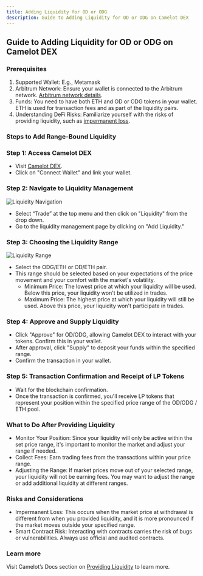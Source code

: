 ```yaml
---
title: Adding Liquidity for OD or ODG
description: Guide to Adding Liquidity for OD or ODG on Camelot DEX
---
```


## Guide to Adding Liquidity for OD or ODG on Camelot DEX

### Prerequisites

1. Supported Wallet: E.g., Metamask
2. Arbitrum Network: Ensure your wallet is connected to the Arbitrum network. [Arbitrum network details](https://arbitrum.io/).
3. Funds: You need to have both ETH and OD or ODG tokens in your wallet. ETH is used for transaction fees and as part of the liquidity pairs.
4. Understanding DeFi Risks: Familiarize yourself with the risks of providing liquidity, such as [impermanent loss](https://docs.camelot.exchange/get-started/faqs/understanding-impermanent-loss).

### Steps to Add Range-Bound Liquidity

### Step 1: Access Camelot DEX

* Visit [Camelot DEX](https://camelot.exchange/).
* Click on "Connect Wallet" and link your wallet.

### Step 2: Navigate to Liquidity Management

<img src="./img/Untitled (50).png" alt="Liquidity Navigation" />

* Select “Trade” at the top menu and then click on "Liquidity" from the drop down.
* Go to the liquidity management page by clicking on "Add Liquidity."

### Step 3: Choosing the Liquidity Range

<img src="./img/Untitled (51).png" alt="Liquidity Range" />

* Select the ODG/ETH or OD/ETH pair.
* This range should be selected based on your expectations of the price movement and your comfort with the market's volatility.
  * Minimum Price: The lowest price at which your liquidity will be used. Below this price, your liquidity won't be utilized in trades.
  * Maximum Price: The highest price at which your liquidity will still be used. Above this price, your liquidity won't participate in trades.

### Step 4: Approve and Supply Liquidity

* Click "Approve" for OD/ODG, allowing Camelot DEX to interact with your tokens. Confirm this in your wallet.
* After approval, click "Supply" to deposit your funds within the specified range.
* Confirm the transaction in your wallet.

### Step 5: Transaction Confirmation and Receipt of LP Tokens

* Wait for the blockchain confirmation.
* Once the transaction is confirmed, you'll receive LP tokens that represent your position within the specified price range of the OD/ODG / ETH pool.

### What to Do After Providing Liquidity

* Monitor Your Position: Since your liquidity will only be active within the set price range, it's important to monitor the market and adjust your range if needed.
* Collect Fees: Earn trading fees from the transactions within your price range.
* Adjusting the Range: If market prices move out of your selected range, your liquidity will not be earning fees. You may want to adjust the range or add additional liquidity at different ranges.

### Risks and Considerations

* Impermanent Loss: This occurs when the market price at withdrawal is different from when you provided liquidity, and it is more pronounced if the market moves outside your specified range.
* Smart Contract Risk: Interacting with contracts carries the risk of bugs or vulnerabilities. Always use official and audited contracts.

### Learn more

Visit Camelot’s Docs section on [Providing Liquidity](https://docs.camelot.exchange/get-started/camelot-tutorials/providing-liquidity-overview) to learn more.

